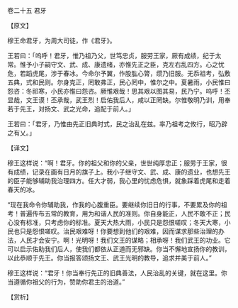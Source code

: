 

卷二十五 君牙

【原文】

穆王命君牙，为周大司徒，作《君牙》。

王若曰：「呜呼！君牙，惟乃祖乃父，世笃忠贞，服劳王家，厥有成绩，纪于太常。惟予小子嗣守文、武、成、康遗绪，亦惟先正之臣，克左右乱四方。心之忧危，若蹈虎尾，涉于春冰。今命尔予翼，作股肱心膂，缵乃旧服。无忝祖考，弘敷五典，式和民则。尔身克正，罔敢弗正，民心罔中，惟尔之中。夏暑雨，小民惟曰怨咨：冬祁寒，小民亦惟曰怨咨。厥惟艰哉！思其艰以图其易，民乃宁。呜呼！丕显哉，文王谟！丕承哉，武王烈！启佑我后人，咸以正罔缺。尔惟敬明乃训，用奉若于先王，对扬文、武之光命，追配于前人。」

王若曰：「君牙，乃惟由先正旧典时式，民之治乱在兹。率乃祖考之攸行，昭乃辟之有乂。」

【译文】

穆王这样说：“啊！君牙。你的祖父和你的父亲，世世纯厚忠正；服劳于王家，很有成绩，记录在画有日月的旗子上。我小子继守文、武、成、康的遗业，也想先王的臣子能够辅助我治理四方。任大才弱，我心里的忧虑危惧，就象踩着虎尾和走着春天的冰。

“现在我命令你辅助我，作我的心腹重臣。要继续你旧日的行事，不要累及你的祖考！普遍传布五常的教育，用为和谐人民的准则。你自身能正，人民不敢不正；民心没有标准，只考虑你的标准。夏天大热大雨，小民只是怨恨嗟叹；冬天大寒，小民也只是怨恨嗟叹。治民艰难呀！你要想到他们的艰难，因而谋求那些治理的办法，人民才会安宁。啊！光明呀！我们文王的谋略；相承呀！我们武王的功业。它可以启示佑助我们后人，使我们都依从正道而无邪缺。你当不懈地宣扬你的教训，以此恭顺于先王。你当报答颂扬文王、武王光明的教导，追求并美于前人。”

穆王这样说：“君牙！你当奉行先正的旧典善法，人民治乱的关键，就在这里。你当遵循你祖父的行为，赞助你君主的治道。”

【赏析】


